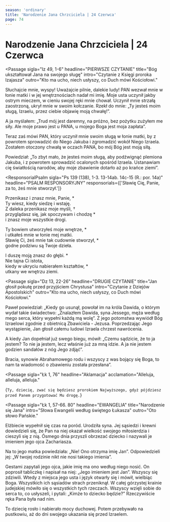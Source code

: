 ```yaml
---
season: 'ordinary'
title: 'Narodzenie Jana Chrzciciela | 24 Czerwca'
page: 74
---
```


# Narodzenie Jana Chrzciciela | 24 Czerwca

<Passage
  sigla="Iz 49, 1-6"
  headline="PIERWSZE CZYTANIE"
  title="Bóg ukształtował Jana na swojego sługę"
  intro="Czytanie z Księgi proroka Izajasza"
  outro="Kto ma ucho, niech usłyszy, co Duch mówi Kościołowi."
>
  <p>Słuchajcie mnie, wyspy! Uważajcie pilnie, dalekie ludy! PAN wezwał mnie w łonie matki i w jej wnętrznościach nadał mi imię. Moje usta uczynił jakby ostrym mieczem, w cieniu swojej ręki mnie chował. Uczynił mnie strzałą zaostrzoną, ukrył mnie w swoim kołczanie. Rzekł do mnie: „Ty jesteś moim sługą, Izraelu, przez ciebie objawię moją chwałę!”.</p>
  <p>A ja myślałem: „Trud mój jest daremny, na próżno, bez pożytku zużyłem me siły. Ale moje prawo jest u PANA, u mojego Boga jest moja zapłata”.</p>
  <p>Teraz zaś mówi PAN, który uczynił mnie swoim sługą w łonie matki, by z powrotem sprowadzić do Niego Jakuba i zgromadzić wokół Niego Izraela. Zostałem otoczony chwałą w oczach PANA, bo mój Bóg jest moją siłą.</p>
  <p>Powiedział: „To zbyt mało, że jesteś moim sługą, aby podźwignąć plemiona Jakuba, i z powrotem sprowadzić ocalonych spośród Izraela. Ustanawiam cię światłością narodów, aby moje zbawienie dotarło aż po krańce ziemi”.</p>
</Passage>

<ResponsorialPsalm
  sigla="Ps 139 (138), 1-3. 13-14ab. 14c-15 (R.: por. 14a)"
  headline="PSALM RESPONSORYJNY"
  responsorials={['Sławię Cię, Panie, za to, żeś mnie stworzył.']}
>
  <p>Przenikasz i znasz mnie, Panie, *<br/>Ty wiesz, kiedy siedzę i wstaję.<br/>Z daleka przenikasz moje myśli, †<br/>przyglądasz się, jak spoczywam i chodzę *<br/>i znasz moje wszystkie drogi.</p>
  <p>Ty bowiem utworzyłeś moje wnętrze, *<br/>i utkałeś mnie w łonie mej matki.<br/>Sławię Ci, żeś mnie tak cudownie stworzył, *<br/>godne podziwu są Twoje dzieła.</p>
  <p>I duszę moją znasz do głębi. *<br/>Nie tajna Ci istota,<br/>kiedy w ukryciu nabierałem kształtów, *<br/>utkany we wnętrzu ziemi.</p>
</ResponsorialPsalm>

<Passage
  sigla="Dz 13, 22-26"
  headline="DRUGIE CZYTANIE"
  title="Jan głosił pokutę przed przyjściem Chrystusa"
  intro="Czytanie z Dziejów Apostolskich"
  outro="Kto ma ucho, niech usłyszy, co Duch mówi Kościołowi."
>
  <p>Paweł powiedział: „Kiedy go usunął, powołał im na króla Dawida, o którym wydał takie świadectwo: „Znalazłem Dawida, syna Jessego, męża według mego serca, który wypełni każdą mą wolę”. Z jego potomstwa wywiódł Bóg Izraelowi zgodnie z obietnicą Zbawiciela - Jezusa. Poprzedzając Jego wystąpienie, Jan głosił całemu ludowi Izraela chrzest nawrócenia.</p>
  <p>A kiedy Jan dopełniał już swego biegu, mówił: „Czemu sądzicie, że to ja jestem? To nie ja jestem, lecz właśnie już za mną idzie. A ja nie jestem godzien sandałów z nóg Jego zdjąć”.</p>
  <p>Bracia, synowie Abrahamowego rodu i wszyscy z was bojący się Boga, to nam ta wiadomość o zbawieniu została przesłana”.</p>
</Passage>

<Passage
  sigla="Łk 1, 76"
  headline="Aklamacja"
  acclamation="Alleluja, alleluja, alleluja."
>
  {`Ty, dziecię, zwać się będziesz prorokiem Najwyższego,
gdyż pójdziesz przed Panem przygotować Mu drogę.`}
</Passage>

<Passage
  sigla="Łk 1, 57-66. 80"
  headline="EWANGELIA"
  title="Narodzenie się Jana"
  intro="Słowa Ewangelii według świętego Łukasza"
  outro="Oto słowo Pańskie."
>
  <p>Elżbiecie wypełnił się czas na poród. Urodziła syna. Jej sąsiedzi i krewni dowiedzieli się, że Pan na niej okazał wielkość swojego miłosierdzia i cieszyli się z nią. Ósmego dnia przyszli obrzezać dziecko i nazywali je imieniem jego ojca Zachariasza.</p>
  <p>Na to jego matka powiedziała: „Nie! Ono otrzyma imię Jan”. Odpowiedzieli jej: „W twojej rodzinie nikt nie nosi takiego imienia”.</p>
  <p>Gestami zapytali jego ojca, jakie imię ma ono według niego nosić. On poprosił tabliczkę i napisał na niej: „Jego imieniem jest Jan”. Wszyscy się zdziwili. Wtedy z miejsca jego usta i język otwarły się i mówił, wielbiąc Boga. Wszystkich ich sąsiadów strach przeniknął. W całej górzystej krainie judejskiej mówiło się o wszystkich tych rzeczach. Wszyscy wzięli sobie do serca to, co usłyszeli, i pytali: „Kimże to dziecko będzie?” Rzeczywiście ręka Pana była nad nim.</p>
  <p>To dziecię rosło i nabierało mocy duchowej. Potem przebywało na pustkowiu, aż do dni swojego ukazania się przed Izraelem.</p>
</Passage>

